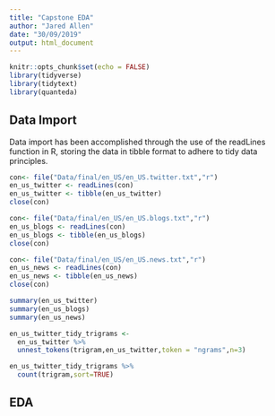 ```yaml
---
title: "Capstone EDA"
author: "Jared Allen"
date: "30/09/2019"
output: html_document
---
```


```r
knitr::opts_chunk$set(echo = FALSE)
library(tidyverse)
library(tidytext)
library(quanteda)
```

## Data Import

Data import has been accomplished through the use of the readLines function in R, storing the data in tibble format to adhere to tidy data principles.

```r

con<- file("Data/final/en_US/en_US.twitter.txt","r")
en_us_twitter <- readLines(con)
en_us_twitter <- tibble(en_us_twitter)
close(con)

con<- file("Data/final/en_US/en_US.blogs.txt","r")
en_us_blogs <- readLines(con)
en_us_blogs <- tibble(en_us_blogs)
close(con)

con<- file("Data/final/en_US/en_US.news.txt","r")
en_us_news <- readLines(con)
en_us_news <- tibble(en_us_news)
close(con)
```

```r
summary(en_us_twitter)
summary(en_us_blogs)
summary(en_us_news)

```

```r

en_us_twitter_tidy_trigrams <-
  en_us_twitter %>%
  unnest_tokens(trigram,en_us_twitter,token = "ngrams",n=3)

```

```r

en_us_twitter_tidy_trigrams %>%
  count(trigram,sort=TRUE)

```

## EDA


